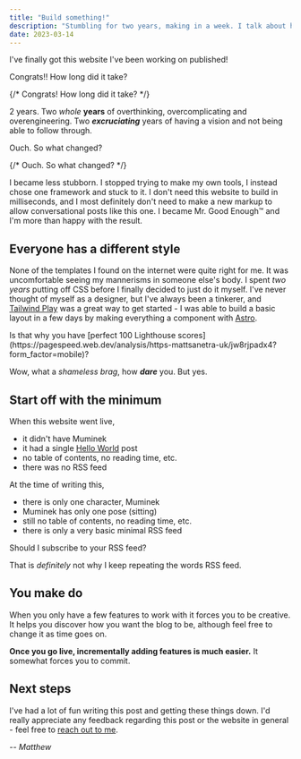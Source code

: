 ```yaml
---
title: "Build something!"
description: "Stumbling for two years, making in a week. I talk about how I finally got to making this website."
date: 2023-03-14
---
```



I've finally got this website I've been working on published!

<Char which="frog" emotion="excited">
  Congrats!! How long did it take?
</Char>

{/* <Moomin which="muminek" side="right">
  Congrats! How long did it take?
</Moomin> */}

2 years. Two *whole* **years** of overthinking, overcomplicating and overengineering.
Two __*excruciating*__ years of having a vision and not being able to follow through.

<Char which="frog" emotion="confused">
  Ouch. So what changed?
</Char>

{/* <Moomin which="muminek" side="left">
  Ouch. So what changed?
</Moomin> */}

I became less stubborn. I stopped trying to make my own tools, I instead chose
one framework and stuck to it. I don't need this website to build in milliseconds,
and I most definitely don't need to make a new markup to allow conversational
posts like this one. I became Mr. Good Enough&trade; and I'm more than happy with
the result.

## Everyone has a different style

None of the templates I found on the internet were quite right for me. It was
uncomfortable seeing my mannerisms in someone else's body. I spent *two years*
putting off CSS before I finally decided to just do it myself. I've never thought of
myself as a designer, but I've always been a tinkerer, and [Tailwind Play](https://play.tailwindcss.com/)
was a great way to get started - I was able to build a basic layout in a few days
by making everything a component with [Astro](https://astro.build/).

<Char which="rabbit" emotion="excited">
  Is that why you have [perfect 100 Lighthouse scores](https://pagespeed.web.dev/analysis/https-mattsanetra-uk/jw8rjpadx4?form_factor=mobile)?
</Char>

Wow, what a *shameless brag*, how __*dare*__ you. But yes.

## Start off with the minimum

When this website went live,

- it didn't have Muminek
- it had a single [Hello World](/blog/hello-world) post
- no table of contents, no reading time, etc.
- there was no RSS feed

At the time of writing this,

- there is only one character, Muminek
- Muminek has only one pose (sitting)
- still no table of contents, no reading time, etc.
- there is only a very basic minimal RSS feed

<Char which="rabbit" emotion="intrigued">
  Should I subscribe to your RSS feed?
</Char>

That is *definitely* not why I keep repeating the words RSS feed.

## You make do

When you only have a few features to work with it forces you to be creative.
It helps you discover how you want the blog to be, although feel free
to change it as time goes on.

**Once you go live, incrementally adding features is much easier.**
It somewhat forces you to commit.

## Next steps

I've had a lot of fun writing this post and getting these things down.
I'd really appreciate any feedback regarding this post or the website in
general - feel free to [reach out to me](/#contact).

*-- Matthew*
